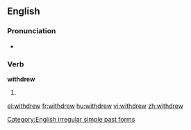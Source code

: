 ==English==

===Pronunciation===
* {{IPA|/'wɪθdɻʊə/}}
*: {{rhymes|uː}}

===Verb===
'''withdrew'''

# {{simple past of|withdraw}}

[[Category:English irregular simple past forms]]

[[el:withdrew]]
[[fr:withdrew]]
[[hu:withdrew]]
[[vi:withdrew]]
[[zh:withdrew]]
